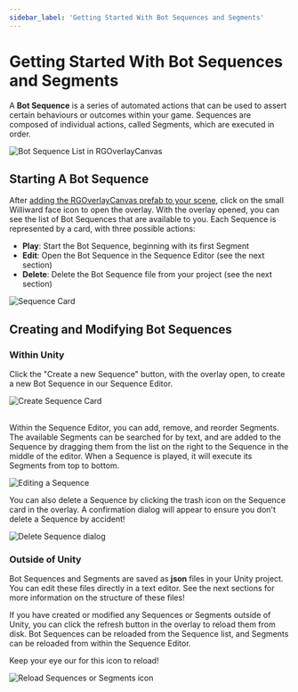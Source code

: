 ```yaml
---
sidebar_label: 'Getting Started With Bot Sequences and Segments'
---
```



# Getting Started With Bot Sequences and Segments

A **Bot Sequence** is a series of automated actions that can be used to assert certain behaviours or outcomes within your game. Sequences are composed of individual actions, called Segments, which are executed in order.

![Bot Sequence List in RGOverlayCanvas](img/sequences_list.png)

## Starting A Bot Sequence

After [adding the RGOverlayCanvas prefab to your scene](../the-in-game-overlay.mdx), click on the small Williward face icon to open the overlay. With the overlay opened, you can see the list of Bot Sequences that are available to you. Each Sequence is represented by a card, with three possible actions:
- **Play**: Start the Bot Sequence, beginning with its first Segment
- **Edit**: Open the Bot Sequence in the Sequence Editor (see the next section)
- **Delete**: Delete the Bot Sequence file from your project (see the next section)


<div style={{width: '100%'}}>
<img src={SequenceCard} alt="Sequence Card" style={{display: 'block', width: '300px', margin: '0 auto'}} />
</div>

## Creating and Modifying Bot Sequences

### Within Unity

Click the "Create a new Sequence" button, with the overlay open, to create a new Bot Sequence in our Sequence Editor.

<div style={{width: '100%'}}>
<img src={CreateSequenceButton} alt="Create Sequence Card" style={{display: 'block', width: '300px', margin: '0 auto'}} />
</div>

<br />

Within the Sequence Editor, you can add, remove, and reorder Segments. The available Segments can be searched for by text, and are added to the Sequence by dragging them from the list on the right to the Sequence in the middle of the editor. When a Sequence is played, it will execute its Segments from top to bottom.

![Editing a Sequence](img/sequence_editing.gif)

You can also delete a Sequence by clicking the trash icon on the Sequence card in the overlay. A confirmation dialog will appear to ensure you don't delete a Sequence by accident!

<div style={{width: '100%'}}>
<img src={SequenceDeleteDialog} alt="Delete Sequence dialog" style={{display: 'block', height: '200px', margin: '0 auto'}} />
</div>

### Outside of Unity

Bot Sequences and Segments are saved as **json** files in your Unity project. You can edit these files directly in a text editor. See the next sections for more information on the structure of these files!

If you have created or modified any Sequences or Segments outside of Unity, you can click the refresh button in the overlay to reload them from disk. Bot Sequences can be reloaded from the Sequence list, and Segments can be reloaded from within the Sequence Editor.

<div style={{width: '100%', display: 'flex'}}>
<p style={{paddingTop: '10px', paddingRight: '8px'}}>Keep your eye our for this icon to reload!</p>
<img src={ReloadIcon} alt="Reload Sequences or Segments icon" style={{display: 'block', width: '55px', height: '50px'}} />
</div>
